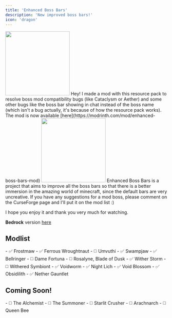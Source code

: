 ```yaml
---
title: 'Enhanced Boss Bars'
description: 'New improved boss bars!'
icon: 'dragon'
---
```


<img height="200" noZoom src="/images/ebb-banner.png" />
Hey! I made a mod with this resource pack to resolve boss mod compatibility bugs (like Cataclysm or Aether) and some other bugs like the boss bar showing in chat instead of the boss name (which isn't a bug actually, it's because of how the resource pack works). The mod is now available [here](https://modrinth.com/mod/enhanced-boss-bars-mod)

<img height="200" noZoom src="/images/ebb-banner1.png" />
Enhanced Boss Bars is a project that aims to improve all the boss bars so that there is a better immersion in the amazing world of minecraft, since the default bars are very uncreative. If you have any suggestions for a mod boss, please comment on the CurseForge page and I'll put it on the mod list :)

I hope you enjoy it and thank you very much for watching. 

**Bedrock** version [here](https://mcpedl.com/enhanced-boss-bars-minecraft-bedrock-port/)

## Modlist
<AccordionGroup>
  <Accordion title="Mowzie's Mobs">
   - ✅ Frostmaw
   - ✅ Ferrous Wroughtnaut
   - ◻️ Umvuthi
  </Accordion>

  <Accordion title="Meet your Fight">
   - ✅ Swampjaw
   - ✅ Bellringer
   - ◻️ Dame Fortuna
   - ◻️ Rosalyne, Blade of Dusk
  </Accordion>

  <Accordion title="Cracker's Witherstorm">
   - ✅ Wither Storm
   - ◻️ Withered Symbiont
  </Accordion>

  <Accordion title="Alex's Mobs">
   - ✅ Voidworm
  </Accordion>
  
  <Accordion title="Bosses of Mass Destruction">
   - ✅ Night Lich
   - ✅ Void Blossom
   - ✅ Obsidilith
   - ✅ Nether Gauntlet
  </Accordion>
</AccordionGroup>

## Coming Soon!
<AccordionGroup>
  <Accordion title="Blue Skies">
   - ◻️ The Alchemist
   - ◻️ The Summoner
   - ◻️ Starlit Crusher
   - ◻️ Arachnarch
  </Accordion>

  <Accordion title="Astemir's Forestcraft">
   - ◻️ Queen Bee
  </Accordion>

  <Accordion title="AdventureZ">
  </Accordion>

  <Accordion title="DivineRPG">
  </Accordion>
  
  <Accordion title="Twilight Forest">
  </Accordion>
</AccordionGroup>
